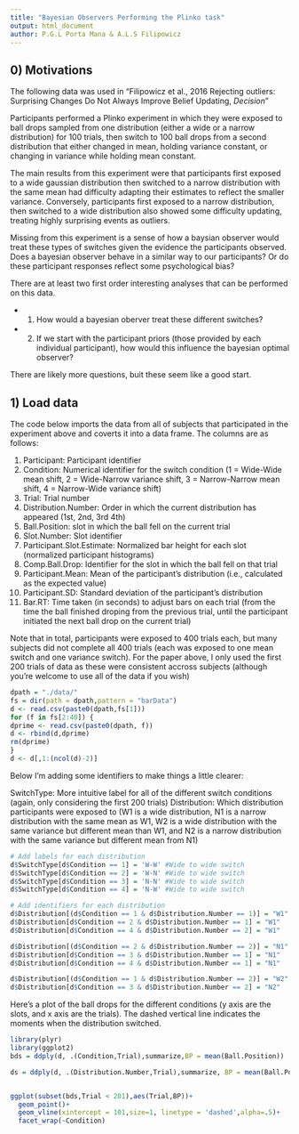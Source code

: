 ```yaml
---
title: "Bayesian Observers Performing the Plinko task"
output: html_document
author: P.G.L Porta Mana & A.L.S Filipowicz
---
```


## 0) Motivations

The following data was used in "Filipowicz et al., 2016 Rejecting outliers: Surprising Changes Do Not Always Improve Belief Updating, *Decision*"

Participants performed a Plinko experiment in which they were exposed to ball drops sampled from one distribution (either a wide or a narrow distribution) for 100 trials, then switch to 100 ball drops from a second distribution that either changed in mean, holding variance constant, or changing in variance while holding mean constant.

The main results from this experiment were that participants first exposed to a wide gaussian distribution then switched to a narrow distribution with the same mean had difficulty adapting their estimates to reflect the smaller variance. Conversely, participants first exposed to a narrow distribution, then switched to a wide distribution also showed some difficulty updating, treating highly surprising events as outliers.

Missing from this experiment is a sense of how a baysian observer would treat these types of switches given the evidence the participants observed. Does a bayesian observer behave in a similar way to our participants? Or do these participant responses reflect some psychological bias?

There are at least two first order interesting analyses that can be performed on this data.

* 1) How would a bayesian oberver treat these different switches?
* 2) If we start with the participant priors (those provided by each individual participant), how would this influence the bayesian optimal observer?

There are likely more questions, buit these seem like a good start.

## 1) Load data

The code below imports the data from all of subjects that participated in the experiment above and coverts it into a data frame. The columns are as follows:

1) Participant: Participant identifier
2) Condition: Numerical identifier for the switch condition (1 = Wide-Wide mean shift, 2 = Wide-Narrow variance shift, 3 = Narrow-Narrow mean shift, 4 = Narrow-Wide variance shift)
3) Trial: Trial number
4) Distribution.Number: Order in which the current distribution has appeared (1st, 2nd, 3rd 4th)
5) Ball.Position: slot in which the ball fell on the current trial
6) Slot.Number: Slot identifier
7) Participant.Slot.Estimate: Normalized bar height for each slot (normalized participant histograms)
8) Comp.Ball.Drop: Identifier for the slot in which the ball fell on that trial
9) Participant.Mean: Mean of the participant's distribution (i.e., calculated as the expected value)
10) Participant.SD: Standard deviation of the participant's distribution
11) Bar.RT: Time taken (in seconds) to adjust bars on each trial (from the time the ball finished droping from the previous trial, until the participant initiated the next ball drop on the current trial)

Note that in total, participants were exposed to 400 trials each, but many subjects did not complete all 400 trials (each was exposed to one mean switch and one variance switch). For the paper above, I only used the first 200 trials of data as these were consistent accross subjects (although you're welcome to use all of the data if you wish)

```r
dpath = "./data/"
fs = dir(path = dpath,pattern = "barData")
d <- read.csv(paste0(dpath,fs[1]))
for (f in fs[2:40]) {
dprime <- read.csv(paste0(dpath, f))
d <- rbind(d,dprime)
rm(dprime)
}
d <- d[,1:(ncol(d)-2)]
```

Below I'm adding some identifiers to make things a little clearer:

SwitchType: More intuitive label for all of the different switch conditions (again, only considering the first 200 trials)
Distribution: Which distribution participants were exposed to (W1 is a wide distribution, N1 is a narrow distribution with the same mean as W1, W2 is a wide distribution with the same variance but different mean than W1, and N2 is a narrow distribution with the same variance but different mean from N1)

```r
# Add labels for each distribution
d$SwitchType[d$Condition == 1] = 'W-W' #Wide to wide switch
d$SwitchType[d$Condition == 2] = 'W-N' #Wide to wide switch
d$SwitchType[d$Condition == 3] = 'N-N' #Wide to wide switch
d$SwitchType[d$Condition == 4] = 'N-W' #Wide to wide switch

# Add identifiers for each distribution
d$Distribution[(d$Condition == 1 & d$Distribution.Number == 1)] = "W1"
d$Distribution[d$Condition == 2 & d$Distribution.Number == 1] = "W1"
d$Distribution[d$Condition == 4 & d$Distribution.Number == 2] = "W1"

d$Distribution[(d$Condition == 2 & d$Distribution.Number == 2)] = "N1"
d$Distribution[d$Condition == 3 & d$Distribution.Number == 1] = "N1"
d$Distribution[d$Condition == 4 & d$Distribution.Number == 1] = "N1"

d$Distribution[(d$Condition == 1 & d$Distribution.Number == 2)] = "W2"
d$Distribution[d$Condition == 3 & d$Distribution.Number == 2] = "N2"
```

Here's a plot of the ball drops for the different conditions (y axis are the slots, and x axis are the trials). The dashed vertical line indicates the moments when the distribution switched.
```r
library(plyr)
library(ggplot2)
bds = ddply(d, .(Condition,Trial),summarize,BP = mean(Ball.Position))

ds = ddply(d, .(Distribution.Number,Trial),summarize, BP = mean(Ball.Position))


ggplot(subset(bds,Trial < 201),aes(Trial,BP))+
  geom_point()+
  geom_vline(xintercept = 101,size=1, linetype = 'dashed',alpha=.5)+
  facet_wrap(~Condition)
```


